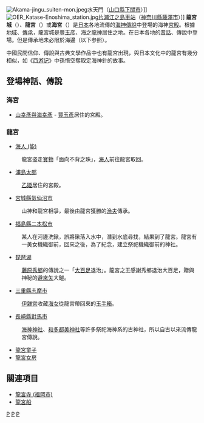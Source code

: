 [[File:Akama-jingu_suiten-mon.jpeg|thumb]]水天門（[[山口縣|山口縣]][[下關市|下關市]]）]]
[[File:OER_Katase-Enoshima_station.jpg|thumb]][[片瀨江之島車站|片瀨江之島車站]]（[[神奈川縣|神奈川縣]][[藤澤市|藤澤市]]）]]
{{Otheruses|subject=日本傳說的海神宮殿|other=命名為龍宮的近地小行星|小行星162173}}
'''龍宮城'''（{{lang|ja|りゅうぐうじょう}}）、'''龍宮'''（{{lang|ja|りゅうぐう}}）或'''海宮'''（{{lang|ja|かいぐう}}）是[[日本|日本]]各地流傳的[[海神|海神]][[傳說|傳說]]中登場的海神[[宮殿|宮殿]]。根據[[地域|地域]]、[[傳承|傳承]]，龍宮城是[[綿津見|豐玉彦]]、海之[[龍神|龍神]]居住之地。在日本各地的[[昔話|昔話]]、傳說中登場。但是傳承地未必限於海邊（以下参照）。

中國民間信仰、傳說與古典文學作品中也有龍宮出現，與日本文化中的龍宮有幾分相似，如《[[西游记|西游记]]》中孫悟空奪取定海神針的故事。

== 登場神話、傳說 ==
=== 海宮 ===
*[[山幸彥與海幸彥|山幸彥與海幸彥]] - [[綿津見|豐玉彥]]居住的宮殿。

=== 龍宮 ===
*[[海人_(能)|海人 (能)]]
:龍宮盗走[[寶物|寶物]]「面向不背之珠」，[[海人|海人]]前往龍宮取回。

*[[浦島太郎|浦島太郎]]
:[[乙姬|乙姬]]居住的宮殿。

*[[宮城縣|宮城縣]][[氣仙沼市|氣仙沼市]]
:山神和龍宮相爭，最後由龍宮獲勝的[[漁夫|漁夫]]傳承。

*[[福島縣|福島縣]][[二本松市|二本松市]]
:某人在河邊洗鍬，誤將鍬落入水中，潛到水底尋找，結果到了龍宮。龍宮有一美女機織御前，回來之後，為了紀念，建立祭祀機織御前的神社。

*[[琵琶湖|琵琶湖]]
:[[藤原秀鄉|藤原秀鄉]]的傳說之一「[[蜈蚣|大百足]]退治」。龍宮之王感謝秀鄉退治大百足，贈與神秘的[[避來矢|避來矢]]大鎧。

*[[三重縣|三重縣]][[志摩市|志摩市]]
:[[伊雜宮|伊雜宮]]收藏[[海女|海女]]從龍宮帶回來的[[玉手箱|玉手箱]]。

*[[長崎縣|長崎縣]][[對馬市|對馬市]]
:[[海神神社|海神神社]]、[[和多都美神社|和多都美神社]]等許多祭祀海神系的古神社，所以自古以來流傳龍宮傳說。

*[[龍宮童子|龍宮童子]]
*[[龍宮女房|龍宮女房]]

== 關連項目 ==
* [[龍宮寺_(福岡市)|龍宮寺 (福岡市)]]
* [[龍宮船|龍宮船]]

{{日本神話}}

[[Category:日本傳說|P]]
[[Category:日本神話|P]]
[[Category:神話傳說中的建築物|P]]